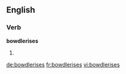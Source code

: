 
==English==

===Verb===
'''bowdlerises'''

# {{third-person singular of|bowdlerise}}

[[de:bowdlerises]]
[[fr:bowdlerises]]
[[vi:bowdlerises]]